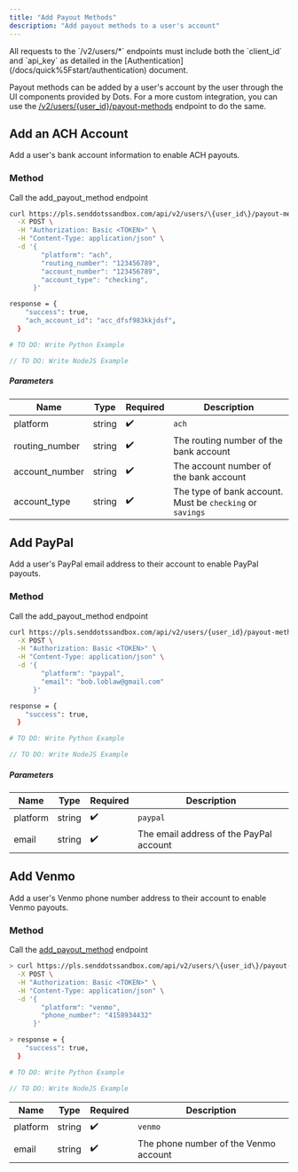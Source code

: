 ```yaml
---
title: "Add Payout Methods"
description: "Add payout methods to a user's account"
---
```


<Note>
  All requests to the `/v2/users/*` endpoints must include both the `client_id`
  and `api_key` as detailed in the
  [Authentication](/docs/quick%5Fstart/authentication) document.
</Note>

Payout methods can be added by a user's account by the user through the UI components provided by Dots. For a more custom integration, you can use the [/v2/users/\{user_id\}/payout-methods](/apireference/users/add-payout-method) endpoint to do the same.

## Add an ACH Account

Add a user's bank account information to enable ACH payouts.

### Method

Call the add_payout_method endpoint

<CodeGroup>

```bash cURL
curl https://pls.senddotssandbox.com/api/v2/users/\{user_id\}/payout-methods \
  -X POST \
  -H "Authorization: Basic <TOKEN>" \
  -H "Content-Type: application/json" \
  -d '{
        "platform": "ach",
        "routing_number": "123456789",
        "account_number": "123456789",
        "account_type": "checking",
      }'

response = {
    "success": true,
    "ach_account_id": "acc_dfsf983kkjdsf",
  }
```

```python Python
# TO DO: Write Python Example
```

```javascript NodeJS
// TO DO: Write NodeJS Example
```

</CodeGroup>

##### Parameters

| Name           | Type   | Required | Description                                               |
| -------------- | ------ | -------- | --------------------------------------------------------- |
| platform       | string | ✔️       | `ach`                                                     |
| routing_number | string | ✔️       | The routing number of the bank account                    |
| account_number | string | ✔️       | The account number of the bank account                    |
| account_type   | string | ✔️       | The type of bank account. Must be `checking` or `savings` |

## Add PayPal

Add a user's PayPal email address to their account to enable PayPal payouts.

### Method

Call the add_payout_method endpoint

<CodeGroup>

```bash cURL
curl https://pls.senddotssandbox.com/api/v2/users/{user_id}/payout-methods \
  -X POST \
  -H "Authorization: Basic <TOKEN>" \
  -H "Content-Type: application/json" \
  -d '{
        "platform": "paypal",
        "email": "bob.loblaw@gmail.com"
      }'

response = {
    "success": true,
  }

```

```python Python
# TO DO: Write Python Example
```

```javascript NodeJS
// TO DO: Write NodeJS Example
```

</CodeGroup>

##### Parameters

| Name     | Type   | Required | Description                             |
| -------- | ------ | -------- | --------------------------------------- |
| platform | string | ✔️       | `paypal`                                |
| email    | string | ✔️       | The email address of the PayPal account |

## Add Venmo

Add a user's Venmo phone number address to their account to enable Venmo payouts.

### Method

Call the [add_payout_method](/api#tag/users/paths/~1api~1users~1wallet~1add%5Fpayout%5Fmethod/post) endpoint

<CodeGroup>

```bash cURL
> curl https://pls.senddotssandbox.com/api/v2/users/\{user_id\}/payout-methods \
  -X POST \
  -H "Authorization: Basic <TOKEN>" \
  -H "Content-Type: application/json" \
  -d '{
        "platform": "venmo",
        "phone_number": "4158934432"
      }'

> response = {
    "success": true,
  }
```

```python Python
# TO DO: Write Python Example
```

```javascript NodeJS
// TO DO: Write NodeJS Example
```

</CodeGroup>

| Name     | Type   | Required | Description                           |
| -------- | ------ | -------- | ------------------------------------- |
| platform | string | ✔️       | `venmo`                               |
| email    | string | ✔️       | The phone number of the Venmo account |
